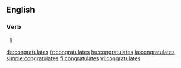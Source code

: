 
==English==

===Verb===
{{head|en|verb form}}

# {{en-third-person singular of|congratulate}}

[[de:congratulates]]
[[fr:congratulates]]
[[hu:congratulates]]
[[ja:congratulates]]
[[simple:congratulates]]
[[fi:congratulates]]
[[vi:congratulates]]